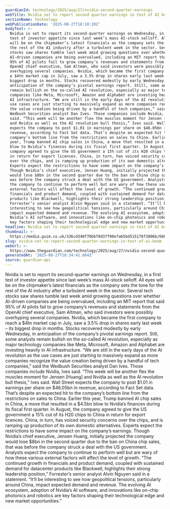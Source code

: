 ```yaml
---
guardianId: technology/2025/aug/27/nvidia-second-quarter-earnings
webTitle: Nvidia set to report second quarter earnings in test of AI boom
sectionName: Technology
webPublicationDate: '2025-08-27T18:10:20Z'
bodyText: >-
  Nvidia is set to report its second-quarter earnings on Wednesday, in a first
  test of investor appetite since last week’s mass AI-stock selloff. All eyes
  will be on the chipmaker’s latest financials as the company sets the tone for
  the rest of the AI industry after a turbulent week in the sector. Several tech
  stocks saw shares tumble last week amid growing questions over whether
  AI-driven companies are being overvalued, including an MIT report that said
  95% of AI pilots fail to grow company’s revenues and statements from the
  OpenAI chief executive, Sam Altman, who said investors were possibly
  overhyping several companies. Nvidia, which became the first company to reach
  a $4tn market cap in July, saw a 3.5% drop in shares early last week – its
  biggest drop in months. Stocks recovered modestly by early Wednesday, in
  anticipation of the company’s pivotal earnings report. Still, some analysts
  remain bullish on the so-called AI revolution, especially as major technology
  companies like Meta, Microsoft, Amazon and Alphabet are investing heavily in
  AI infrastructure. “We are still in the early days of the AI revolution as the
  use cases are just starting to massively expand as more companies recognize
  the value creation being driven by a handful of tech companies,” said the
  Wedbush Securities analyst Dan Ives. Those companies include Nvidia, Ives
  said. “This week will be another flex the muscles moment for Jensen [Huang]
  and Nvidia as well as the AI revolution bull thesis,” Ives said. Wall Street
  expects the company to post $1.01 in earnings per share on $46.05bn in
  revenue, according to Fact Set data. That’s despite an expected hit to the
  company’s bottom line from the restrictions on sales to China. Earlier this
  year, Trump banned AI chip sales in China, a move that resulted in a $4.5bn
  blow to Nvidia’s finances during its fiscal first quarter. In August, the
  company agreed to give the US government a 15% cut of its H20 chips to China
  in return for export licences. China, in turn, has voiced security concerns
  over the chips, and is ramping up production of its own domestic alternatives.
  Experts expect the restrictions to have some impact on the company’s earnings.
  Though Nvidia’s chief executive, Jensen Huang, initially projected the company
  would lose $8bn in the second quarter due to the ban on China chip sales, that
  was before the company struck a deal with the US government. Analysts expect
  the company to continue to perform well but are wary of how these various
  external factors will affect the level of growth. “The continued growth in
  financials and product demand, coupled with sustained demand for datacenter
  products like Blackwell, highlights their strong leadership position,”
  Forrester’s senior analyst Alvin Nguyen said in a statement. “It’ll be
  interesting to see how geopolitical tensions, particularly around China,
  impact expected demand and revenue. The evolving AI ecosystem, adoption of
  Nvidia’s AI software, and innovations like on-chip photonics and robotics are
  key factors shaping their technological edge and new market opportunities.”
headline: Nvidia set to report second quarter earnings in test of AI boom
thumbnail: >-
  https://media.guim.co.uk/336cd340f70bbf0d37f90e7a65bd515178f3806b/666_0_3334_2667/500.jpg
slug: nvidia-set-to-report-second-quarter-earnings-in-test-of-ai-boom
webUrl: >-
  https://www.theguardian.com/technology/2025/aug/27/nvidia-second-quarter-earnings
generatedAt: '2025-08-27T18:34:41.684Z'
source: guardian-api
---
```

Nvidia is set to report its second-quarter earnings on Wednesday, in a first test of investor appetite since last week’s mass AI-stock selloff. All eyes will be on the chipmaker’s latest financials as the company sets the tone for the rest of the AI industry after a turbulent week in the sector. Several tech stocks saw shares tumble last week amid growing questions over whether AI-driven companies are being overvalued, including an MIT report that said 95% of AI pilots fail to grow company’s revenues and statements from the OpenAI chief executive, Sam Altman, who said investors were possibly overhyping several companies. Nvidia, which became the first company to reach a $4tn market cap in July, saw a 3.5% drop in shares early last week – its biggest drop in months. Stocks recovered modestly by early Wednesday, in anticipation of the company’s pivotal earnings report. Still, some analysts remain bullish on the so-called AI revolution, especially as major technology companies like Meta, Microsoft, Amazon and Alphabet are investing heavily in AI infrastructure. “We are still in the early days of the AI revolution as the use cases are just starting to massively expand as more companies recognize the value creation being driven by a handful of tech companies,” said the Wedbush Securities analyst Dan Ives. Those companies include Nvidia, Ives said. “This week will be another flex the muscles moment for Jensen [Huang] and Nvidia as well as the AI revolution bull thesis,” Ives said. Wall Street expects the company to post $1.01 in earnings per share on $46.05bn in revenue, according to Fact Set data. That’s despite an expected hit to the company’s bottom line from the restrictions on sales to China. Earlier this year, Trump banned AI chip sales in China, a move that resulted in a $4.5bn blow to Nvidia’s finances during its fiscal first quarter. In August, the company agreed to give the US government a 15% cut of its H20 chips to China in return for export licences. China, in turn, has voiced security concerns over the chips, and is ramping up production of its own domestic alternatives. Experts expect the restrictions to have some impact on the company’s earnings. Though Nvidia’s chief executive, Jensen Huang, initially projected the company would lose $8bn in the second quarter due to the ban on China chip sales, that was before the company struck a deal with the US government. Analysts expect the company to continue to perform well but are wary of how these various external factors will affect the level of growth. “The continued growth in financials and product demand, coupled with sustained demand for datacenter products like Blackwell, highlights their strong leadership position,” Forrester’s senior analyst Alvin Nguyen said in a statement. “It’ll be interesting to see how geopolitical tensions, particularly around China, impact expected demand and revenue. The evolving AI ecosystem, adoption of Nvidia’s AI software, and innovations like on-chip photonics and robotics are key factors shaping their technological edge and new market opportunities.”
